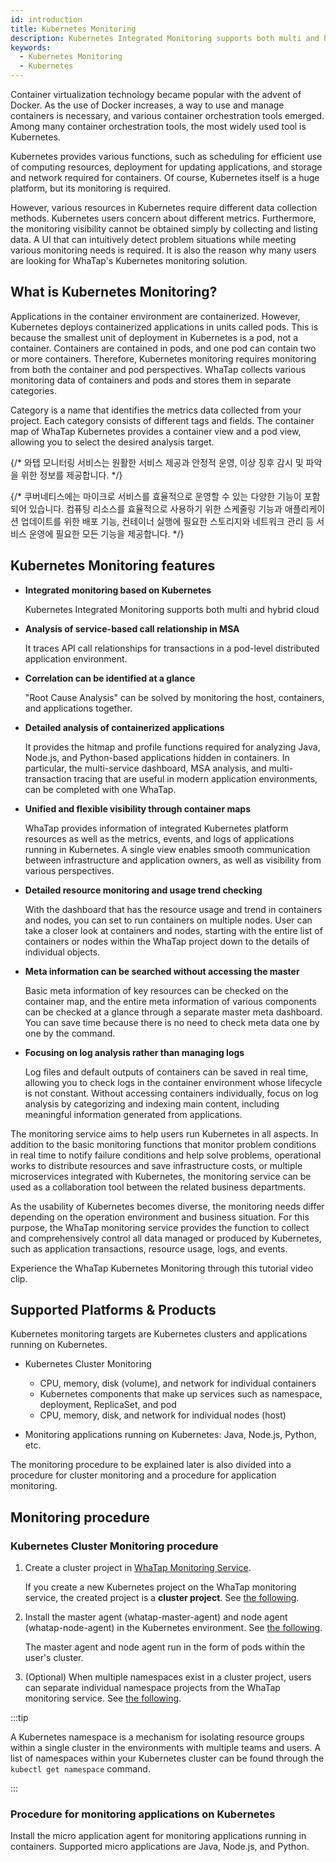 ```yaml
---
id: introduction
title: Kubernetes Monitoring
description: Kubernetes Integrated Monitoring supports both multi and hybrid cloud
keywords:
  - Kubernetes Monitoring
  - Kubernetes
---
```


Container virtualization technology became popular with the advent of Docker. As the use of Docker increases, a way to use and manage containers is necessary, and various container orchestration tools emerged. Among many container orchestration tools, the most widely used tool is Kubernetes.

Kubernetes provides various functions, such as scheduling for efficient use of computing resources, deployment for updating applications, and storage and network required for containers. Of course, Kubernetes itself is a huge platform, but its monitoring is required.

However, various resources in Kubernetes require different data collection methods. Kubernetes users concern about different metrics. Furthermore, the monitoring visibility cannot be obtained simply by collecting and listing data. A UI that can intuitively detect problem situations while meeting various monitoring needs is required. It is also the reason why many users are looking for WhaTap's Kubernetes monitoring solution.

<Videos url="https://img.whatap.io/23/11/06/022318en_kubernetes_.mp4" />

## What is Kubernetes Monitoring?

Applications in the container environment are containerized. However, Kubernetes deploys containerized applications in units called pods. This is because the smallest unit of deployment in Kubernetes is a pod, not a container. Containers are contained in pods, and one pod can contain two or more containers. Therefore, Kubernetes monitoring requires monitoring from both the container and pod perspectives. WhaTap collects various monitoring data of containers and pods and stores them in separate categories.

Category is a name that identifies the metrics data collected from your project. Each category consists of different tags and fields. The container map of WhaTap Kubernetes provides a container view and a pod view, allowing you to select the desired analysis target.

{/* 와탭 모니터링 서비스는 원활한 서비스 제공과 안정적 운영, 이상 징후 감시 및 파악을 위한 정보를 제공합니다. */}

{/* 쿠버네티스에는 마이크로 서비스를 효율적으로 운영할 수 있는 다양한 기능이 포함되어 있습니다. 컴퓨팅 리소스를 효율적으로 사용하기 위한 스케줄링 기능과 애플리케이션 업데이트를 위한 배포 기능, 컨테이너 실행에 필요한 스토리지와 네트워크 관리 등 서비스 운영에 필요한 모든 기능을 제공합니다. */}

## Kubernetes Monitoring features

- **Integrated monitoring based on Kubernetes**

  Kubernetes Integrated Monitoring supports both multi and hybrid cloud

- **Analysis of service-based call relationship in MSA**

  It traces API call relationships for transactions in a pod-level distributed application environment.

- **Correlation can be identified at a glance**

  "Root Cause Analysis" can be solved by monitoring the host, containers, and applications together.

- **Detailed analysis of containerized applications**

  It provides the hitmap and profile functions required for analyzing Java, Node.js, and Python-based applications hidden in containers. In particular, the multi-service dashboard, MSA analysis, and multi-transaction tracing that are useful in modern application environments, can be completed with one WhaTap.

- **Unified and flexible visibility through container maps**

  WhaTap provides information of integrated Kubernetes platform resources as well as the metrics, events, and logs of applications running in Kubernetes. A single view enables smooth communication between infrastructure and application owners, as well as visibility from various perspectives.

- **Detailed resource monitoring and usage trend checking**

  With the dashboard that has the resource usage and trend in containers and nodes, you can set to run containers on multiple nodes. User can take a closer look at containers and nodes, starting with the entire list of containers or nodes within the WhaTap project down to the details of individual objects.

- **Meta information can be searched without accessing the master**

  Basic meta information of key resources can be checked on the container map, and the entire meta information of various components can be checked at a glance through a separate master meta dashboard. You can save time because there is no need to check meta data one by one by the command.

- **Focusing on log analysis rather than managing logs**

  Log files and default outputs of containers can be saved in real time, allowing you to check logs in the container environment whose lifecycle is not constant. Without accessing containers individually, focus on log analysis by categorizing and indexing main content, including meaningful information generated from applications.

The monitoring service aims to help users run Kubernetes in all aspects. In addition to the basic monitoring functions that monitor problem conditions in real time to notify failure conditions and help solve problems, operational works to distribute resources and save infrastructure costs, or multiple microservices integrated with Kubernetes, the monitoring service can be used as a collaboration tool between the related business departments.

As the usability of Kubernetes becomes diverse, the monitoring needs differ depending on the operation environment and business situation. For this purpose, the WhaTap monitoring service provides the function to collect and comprehensively control all data managed or produced by Kubernetes, such as application transactions, resource usage, logs, and events.

Experience the WhaTap Kubernetes Monitoring through this tutorial video clip. 

<Youtube ko='tQqbxDr73Qc' en='vFSBoHLo-Yw' ja='htQrFeypRpc' />

## Supported Platforms & Products

Kubernetes monitoring targets are Kubernetes clusters and applications running on Kubernetes.

- Kubernetes Cluster Monitoring

  - CPU, memory, disk (volume), and network for individual containers
  - Kubernetes components that make up services such as namespace, deployment, ReplicaSet, and pod
  - CPU, memory, disk, and network for individual nodes (host)

- Monitoring applications running on Kubernetes: Java, Node.js, Python, etc.

The monitoring procedure to be explained later is also divided into a procedure for cluster monitoring and a procedure for application monitoring.

## Monitoring procedure

### Kubernetes Cluster Monitoring procedure

1. Create a cluster project in [WhaTap Monitoring Service](https://service.whatap.io).

   If you create a new Kubernetes project on the WhaTap monitoring service, the created project is a **cluster project**. See [the following](install#create-project).

2. Install the master agent (whatap-master-agent) and node agent (whatap-node-agent) in the Kubernetes environment. See [the following](install-master-node-agent).

   The master agent and node agent run in the form of pods within the user's cluster.

3. (Optional) When multiple namespaces exist in a cluster project, users can separate individual namespace projects from the WhaTap monitoring service. See [the following](create-name-space-project).

:::tip

A Kubernetes namespace is a mechanism for isolating resource groups within a single cluster in the environments with multiple teams and users. A list of namespaces within your Kubernetes cluster can be found through the `kubectl get namespace` command.

:::

### Procedure for monitoring applications on Kubernetes

Install the micro application agent for monitoring applications running in containers. Supported micro applications are Java, Node.js, and Python.
